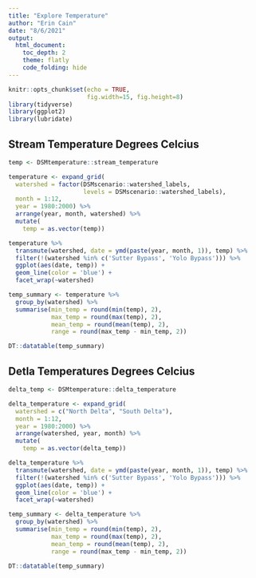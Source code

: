 ```yaml
---
title: "Explore Temperature"
author: "Erin Cain"
date: "8/6/2021"
output: 
  html_document:
    toc_depth: 2
    theme: flatly
    code_folding: hide
---
```


```r
knitr::opts_chunk$set(echo = TRUE, 
                      fig.width=15, fig.height=8)
library(tidyverse)
library(ggplot2)
library(lubridate)
```

## Stream Temperature Degrees Celcius 
```r
temp <- DSMtemperature::stream_temperature

temperature <- expand_grid(
  watershed = factor(DSMscenario::watershed_labels, 
                     levels = DSMscenario::watershed_labels),
  month = 1:12,
  year = 1980:2000) %>%
  arrange(year, month, watershed) %>%
  mutate(
    temp = as.vector(temp))
```

```r
temperature %>% 
  transmute(watershed, date = ymd(paste(year, month, 1)), temp) %>% 
  filter(!(watershed %in% c('Sutter Bypass', 'Yolo Bypass'))) %>% 
  ggplot(aes(date, temp)) +
  geom_line(color = 'blue') +
  facet_wrap(~watershed)

temp_summary <- temperature %>% 
  group_by(watershed) %>%
  summarise(min_temp = round(min(temp), 2),
            max_temp = round(max(temp), 2),
            mean_temp = round(mean(temp), 2),
            range = round(max_temp - min_temp, 2))

DT::datatable(temp_summary)
```


## Detla Temperatures Degrees Celcius 
```r
delta_temp <- DSMtemperature::delta_temperature

delta_temperature <- expand_grid(
  watershed = c("North Delta", "South Delta"),
  month = 1:12,
  year = 1980:2000) %>%
  arrange(watershed, year, month) %>%
  mutate(
    temp = as.vector(delta_temp))
```

```r
delta_temperature %>% 
  transmute(watershed, date = ymd(paste(year, month, 1)), temp) %>% 
  filter(!(watershed %in% c('Sutter Bypass', 'Yolo Bypass'))) %>% 
  ggplot(aes(date, temp)) +
  geom_line(color = 'blue') +
  facet_wrap(~watershed)

temp_summary <- delta_temperature %>% 
  group_by(watershed) %>%
  summarise(min_temp = round(min(temp), 2),
            max_temp = round(max(temp), 2),
            mean_temp = round(mean(temp), 2),
            range = round(max_temp - min_temp, 2))

DT::datatable(temp_summary)
```
